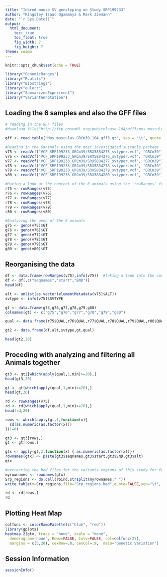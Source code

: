 ```yaml
---
title: "Inbred mouse SV genotyping on Study SRP199233"
author: "Kingsley Isaac Ogamanya & Mark Ziemann"
date: "`r Sys.Date()`"
output:
  html_document:
    toc: true
    toc_float: true
    fig_width: 7
    fig_height: 7
theme: cosmo
---
```




```r
knitr::opts_chunk$set(echo = TRUE)

library("GenomicRanges")
library("R.utils")
library("Biostrings")
library("eulerr")
library("SummarizedExperiment")
library("VariantAnnotation")

```

## Loading the 6 samples and also the GFF files

```r

# reading in the GFF files
#download.file("http://ftp.ensembl.org/pub/release-104/gff3/mus_musculus/Mus_musculus.GRCm39.104.gff3.gz",destfile = "Mus_musculus.GRCm39.104.gff3.gz")

gff <- read.table("Mus_musculus.GRCm39.104.gff3.gz", sep = "\t", quote = "")

#Reading in the 6animals using the most investigated suitable package
v75 <- readVcf("VCF_SRP199233_GRCm39/SRX5884275_svtyper.vcf", "GRCm39")
v76 <- readVcf("VCF_SRP199233_GRCm39/SRX5884276_svtyper.vcf", "GRCm39")
v77 <- readVcf("VCF_SRP199233_GRCm39/SRX5884277_svtyper.vcf", "GRCm39")
v78 <- readVcf("VCF_SRP199233_GRCm39/SRX5884278_svtyper.vcf", "GRCm39")
v79 <- readVcf("VCF_SRP199233_GRCm39/SRX5884279_svtyper.vcf", "GRCm39")
v80 <- readVcf("VCF_SRP199233_GRCm39/SRX5884280_svtyper.vcf", "GRCm39")

#Having a look at the content of the 6 animals using the `rowRanges` function
r75 <- rowRanges(v75)
r76 <- rowRanges(v76)
r77 <- rowRanges(v77)
r78 <- rowRanges(v78)
r79 <- rowRanges(v79)
r80 <- rowRanges(v80)

#Analyzing the geno of the 6 animals 
g75 <- geno(v75)$GT
g76 <- geno(v76)$GT
g77 <- geno(v77)$GT
g78 <- geno(v78)$GT
g79 <- geno(v79)$GT
g80 <- geno(v80)$GT

```

## Reorganising the data

```r

df <- data.frame(rowRanges(v75),info(v75))  #taking a look into the content for one of the vcf file.
df <- df[,c("seqnames","start","END")]
head(df)

alt <- unlist(as.vector(elementMetadata(v75)$ALT))
svtype <- info(v75)$SVTYPE

gt <- data.frame(g75,g76,g77,g78,g79,g80)
colnames(gt) <- c("g75","g76","g77","g78","g79","g80") 

qual <- data.frame(r75$QUAL,r76$QUAL,r77$QUAL,r78$QUAL,r79$QUAL,r80$QUAL)

gt2 <- data.frame(df,alt,svtype,gt,qual) 

head(gt2,20)

```

## Proceding with analyzing and filtering all Animals together

```r

gt3 <- gt2[which(apply(qual,1,min)>=20),]
head(gt3,20)

gt <- gt[which(apply(qual,1,min)>=20),]
head(gt,20)

rd <- rowRanges(v75)
rd <- rd[which(apply(qual,1,min)>=20),]
head(rd,20)

rows <- which(apply(gt,1,function(x){
  sd(as.numeric(as.factor(x)))
})!=0)

gt3 <- gt3[rows,]
gt <- gt[rows,]

gtx <- apply(gt,2,function(x) { as.numeric(as.factor(x))})
rownames(gtx) <- paste(gt3$seqnames,gt3$start,gt3$END,gt3$alt)
gtx

#extracting the bed files for the variants regions of this study for further investigation on IGV
myrownames <- rownames(gtx)
Srp_regions <- do.call(rbind,strsplit(myrownames," "))
write.table(x=Srp_regions,file="Srp_regions.bed",quote=FALSE,sep="\t", col.names = FALSE,row.names = FALSE)

rd <- rd[rows,]
rd

```

## Plotting Heat Map

```r
colfunc <- colorRampPalette(c("blue", "red"))
library(gplots)
heatmap.2(gtx, trace = "none", scale = "none", 
  dendrogram='none', Rowv=FALSE, Colv=FALSE, col=colfunc(25),
  margins = c(5,20), cexRow=.8, cexCol=.9,  main="Genetic Variation")

```

## Session Information

```r

sessionInfo()

```
